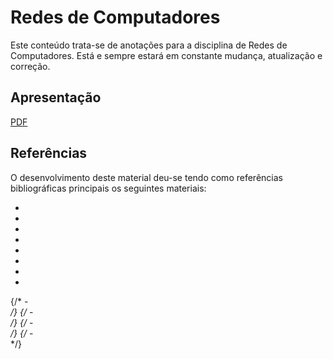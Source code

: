 


# Redes de Computadores

Este conteúdo trata-se de anotações para a disciplina de Redes de Computadores. Está e sempre estará em constante mudança, atualização e correção.

## Apresentação

[PDF](./slides/_00-intro.slides.pdf)

## Referências
O desenvolvimento deste material deu-se tendo como referências bibliográficas principais os seguintes materiais:

- <Bib entrada="kurose2013_book"/>
- <Bib entrada="kurose2013_book" tipo="bibliography" link={true}/>  
- <Bib entrada="torres2009_book"/>
- <Bib entrada="torres2009_book" tipo="bibliography"/>  
- <Bib entrada="stevens1994_book"/>
- <Bib entrada="stevens1994_book" tipo="bibliography"/>
- <Bib entrada="tanenbaum2011_book"/>
- <Bib entrada="tanenbaum2011_book" tipo="bibliography" link={true}/>
{/* - <Bib bib='kurose_2013_book'    type='abnt' link={true}/><br/> */}
{/* - <Bib bib='stevens_1994_book'    type='abnt'/><br/> */}
{/* - <Bib bib='tanenbaum_2011_book' type='abnt' link={true}/><br/> */}
{/* - <Bib bib='torres_2009_book'    type='abnt'/><br/> */}
